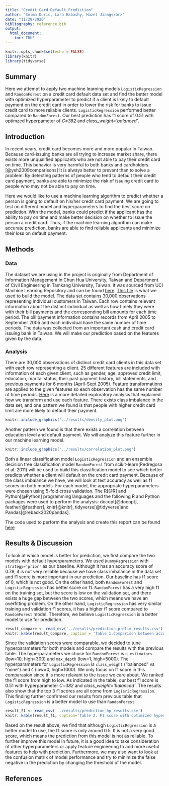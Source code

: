 ```yaml
---
title: "Credit Card Default Prediction"
author: "Selma Duric, Lara Habashy, Hazel Jiang</br>"
date: "11/28/2020"
bibliography: reference.bib
output: 
  html_document:
    toc: TRUE
---
```


```r
knitr::opts_chunk$set(echo = FALSE)
library(knitr)
library(tidyverse)
```

## Summary

Here we attempt to apply two machine learning models `LogisticRegression` and `RandomForest` on a credit card default data set and find the better model with optimized hyperparameter to predict if a client is likely to default payment on the credit card in order to lower the risk for banks to issue credit card to more reliable clients. `LogisticRegression` performed better compared to `RandomForest`. Our best prediction has f1 score of 0.51 with optimzed hyperpameter of *C=382* and *class_weight='balanced'*.

## Introduction

In recent years, credit card becomes more and more popular in Taiwan. Because card-issuing banks are all trying to increase market share, there exists more unqualified applicants who are not able to pay their credit card on time. This behavior is very harmful to both banks and cardholders.[@yeh2009comparisons] It is always better to prevent than to solve a problem. By detecting patterns of people who tend to default their credit card payment, banks are able to minimize the risk of issuing credit card to people who may not be able to pay on time.

Here we would like to use a machine learning algorithm to predict whether a person is going to default on his/her credit card payment. We are going to test on different model and hyperparameters to find the best score on prediction. With the model, banks could predict if the applicant has the ability to pay on time and make better decision on whether to issue the person a credit card. Thus, if the machine learning algorithm can make accurate prediction, banks are able to find reliable applicants and minimize their loss on default payment. 

## Methods

### Data

The dataset we are using in the project is originally from Department of Information Management in Chun Hua University, Taiwan and Department of Civil Engineering in Tamkang University, Taiwan. It was sourced from UCI Machine Learning Repository and can be found [here](http://archive.ics.uci.edu/ml/datasets/default+of+credit+card+clients#). [This file](http://archive.ics.uci.edu/ml/machine-learning-databases/00350/default%20of%20credit%20card%20clients.xls) is what we used to build the model. The data set contains 30,000 observations representing individual customers in Taiwan. Each row contains relevant information about the distinct individual as well as how timely they were with their bill payments and the corresponding bill amounts for each time period. The bill payment information contains records from April 2005 to September 2005 and each individual have the same number of time periods. The data was collected from an important cash and credit card issuing bank in Taiwan. We will make our prediction based on the features given by the data.

### Analysis

There are 30,000 observations of distinct credit card clients in this data set with each row representing a client. 25 different features are included with information of each given client, such as gender, age, approved credit limit, education, marital status, their past payment history, bill statements, and previous payments for 6 months (April-Sept 2005). Feature transformations are applied to the given features so each observation has the same number of time periods. [Here](https://github.com/UBC-MDS/DSCI522_group_12/blob/main/src/project_eda.md) is a more detailed exploratory analysis that explained how we transform and use each feature. There exists class imbalance in the data set, and one pattern we found is that people with higher credit card limit are more likely to default their payment.    


```r
knitr::include_graphics('../results/density_plot.png')
```

Another pattern we found is that there exists a correlation between education level and default payment. We will analyze this feature further in our machine learning model.

```r
knitr::include_graphics('../results/correlation_plot.png')
```

Both a linear classification model `LogisticRegression` and an ensemble decision tree classification model `RandomForest` from scikit-learn(Pedregosa et al. 2011) will be used to build this classification model to see which better predicts whether a client will default on the credit card payment. Because of the class imbalance we have, we will look at test accuracy as well as f1 scores on both models. For each model, the appropriate hyperparameters were chosen using 5-fold cross validation. The R[@R] and Python[@Python] programming languages and the following R and Python packages were used to perform the analysis: docopt[@docopt], feather[@featherr], knitr[@knitr], tidyverse[@tidyverse]and Pandas[@reback2020pandas].

The code used to perform the analysis and create this report can be found [here](https://github.com/UBC-MDS/DSCI522_group_12/tree/main/src)

## Results & Discussion

To look at which model is better for prediction, we first compare the two models with default hyperparameters. We used `DummyRegression` with `strategy='prior'` as our baseline. Although it has an accuracy score of 0.78, it is not very reliable because we have class imbalance in the data set and f1 score is more important in our prediction. Our baseline has f1 score of 0, which is not good. On the other hand, both `RandomForest` and `LogisticRegression` has better score on f1. `RandomForest` has a very high f1 on the training set, but the score is low on the validation set, and there exists a huge gap between the two scores, which means we have an overfitting problem. On the other hand, `LogisticRegression` has very similar training and validation f1 scores, it has a higher f1 score compared to `RandomForest` model. Therefore, we believe `LogisticRegression` is a better model to use for prediction.

```r
result_compare <- read_csv('../results/prediction_prelim_results.csv')
knitr::kable(result_compare, caption = 'Table 1.Comparison between accuracy and f1 with default hyperparameters for each model ')
```

Since the validation scores were comparable, we decided to tune hyperparameters for both models and compare the results with the previous table. The hyperparameters we chose for `RandomForest` is `n_estimators` (low=10, high=300) and `max_depth` (low=1, high=5000). The hyperparameters for `LogisticRegression` is `class_weight` ("balanced" vs "none") and `C` (low=0, high=1000). We only focus on f1 score in this comparasion since it is more relavant to the issue we care about. We ranked the f1 score from high to low. As indicated in the table, our best f1 score is 0.51 with hyperparameter *C=382* and *class_weight='balanced'*. The results also show that the top 3 f1 scores are all come from `LogisricRegression`. This finding further confirmed our results from previous table that `LogisticRegression` is a better model to use than `RandomForest`. 

```r
result_f1 <- read_csv('../results/prediction_hp_results.csv')
knitr::kable(result_f1, caption='Table 2. F1 score with optimized hyperpamaters for each model')
```
Based on the result above, we find that although `LogisticRegression` is a better model to use, the f1 score is only around 0.5. It is not a very good score, which means the prediction from this model is not as reliable. To further improve this model in future, it is a good idea to take consideration of other hyperparameters or apply feature engineering to add more useful features to help with prediction. Furthermore, we may also want to look at the confusion matrix of model performance and try to minimize the false negative in the prediction by changing the threshold of the model.


## References